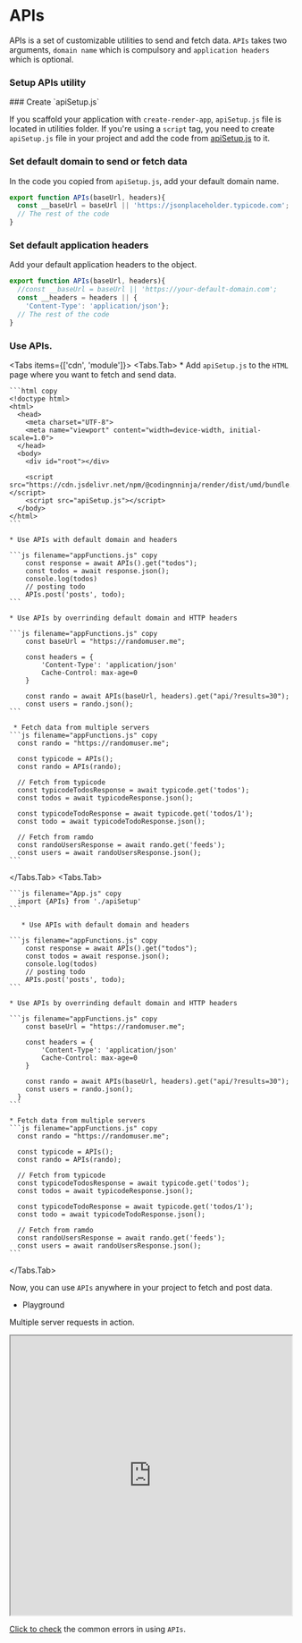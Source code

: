 # APIs

APIs is a set of customizable utilities to send and fetch data. `APIs` takes two arguments, `domain name` which is compulsory and `application headers` which is optional. 

### Setup APIs utility


<Steps>
### Create `apiSetup.js`

If you scaffold your application with `create-render-app`, `apiSetup.js` file is located in utilities folder. If you're using a `script` tag, you need to create `apiSetup.js` file in your project and add the code from [apiSetup.js](https://github.com/codingnninja/create-render-app/tree/main/src/utils/apis.js) to it.

### Set default domain to send or fetch data

In the code you copied from `apiSetup.js`, add your default domain name.

```js copy
export function APIs(baseUrl, headers){
  const __baseUrl = baseUrl || 'https://jsonplaceholder.typicode.com';
  // The rest of the code
}
```

### Set default application headers

Add your default application headers to the object.

```js copy
export function APIs(baseUrl, headers){
  //const __baseUrl = baseUrl || 'https://your-default-domain.com';
  const __headers = headers || {
    'Content-Type': 'application/json'};
  // The rest of the code
}
```

### Use APIs.


<Tabs items={['cdn', 'module']}>
  <Tabs.Tab> 
    * Add `apiSetup.js` to the `HTML` page where you want to fetch and send data.

    ```html copy
    <!doctype html>
    <html>
      <head>
        <meta charset="UTF-8">
        <meta name="viewport" content="width=device-width, initial-scale=1.0">
      </head>
      <body>
        <div id="root"></div>

        <script src="https://cdn.jsdelivr.net/npm/@codingnninja/render/dist/umd/bundle.min.js"></script>
        <script src="apiSetup.js"></script>
      </body>
    </html>
    ```

    * Use APIs with default domain and headers

    ```js filename="appFunctions.js" copy
        const response = await APIs().get("todos");
        const todos = await response.json();
        console.log(todos)
        // posting todo
        APIs.post('posts', todo); 
    ```

    * Use APIs by overrinding default domain and HTTP headers

    ```js filename="appFunctions.js" copy
        const baseUrl = "https://randomuser.me";

        const headers = {
            'Content-Type': 'application/json'
            Cache-Control: max-age=0
        }

        const rando = await APIs(baseUrl, headers).get("api/?results=30");
        const users = rando.json();
    ```

     * Fetch data from multiple servers
    ```js filename="appFunctions.js" copy
      const rando = "https://randomuser.me";

      const typicode = APIs();
      const rando = APIs(rando);

      // Fetch from typicode
      const typicodeTodosResponse = await typicode.get('todos');
      const todos = await typicodeResponse.json();

      const typicodeTodoResponse = await typicode.get('todos/1');
      const todo = await typicodeTodoResponse.json();

      // Fetch from ramdo
      const randoUsersResponse = await rando.get('feeds');
      const users = await randoUsersResponse.json();
    ```
  </Tabs.Tab> 
  <Tabs.Tab> 

    ```js filename="App.js" copy
      import {APIs} from './apiSetup'
    ```

       * Use APIs with default domain and headers

    ```js filename="appFunctions.js" copy
        const response = await APIs().get("todos");
        const todos = await response.json();
        console.log(todos)
        // posting todo
        APIs.post('posts', todo); 
    ```

    * Use APIs by overrinding default domain and HTTP headers

    ```js filename="appFunctions.js" copy
        const baseUrl = "https://randomuser.me";

        const headers = {
            'Content-Type': 'application/json'
            Cache-Control: max-age=0
        }

        const rando = await APIs(baseUrl, headers).get("api/?results=30");
        const users = rando.json();
      }
    ```

    * Fetch data from multiple servers
    ```js filename="appFunctions.js" copy
      const rando = "https://randomuser.me";

      const typicode = APIs();
      const rando = APIs(rando);

      // Fetch from typicode
      const typicodeTodosResponse = await typicode.get('todos');
      const todos = await typicodeResponse.json();

      const typicodeTodoResponse = await typicode.get('todos/1');
      const todo = await typicodeTodoResponse.json();

      // Fetch from ramdo
      const randoUsersResponse = await rando.get('feeds');
      const users = await randoUsersResponse.json();
    ```
  </Tabs.Tab> 
</Tabs>

Now, you can use `APIs` anywhere in your project to fetch and post data.
</Steps>

* Playground 

Multiple server requests in action.

<iframe src="https://codesandbox.io/embed/t74tcw?view=Editor+%2B+Preview&module=%2Findex.html"
     width="100%" 
     height="500px"
     title="user-list"
     allow="accelerometer; ambient-light-sensor; camera; encrypted-media; geolocation; gyroscope; hid; microphone; midi; payment; usb; vr; xr-spatial-tracking"
     sandbox="allow-forms allow-modals allow-popups allow-presentation allow-same-origin allow-scripts"
   ></iframe>

[Click to check]() the common errors in using `APIs`.